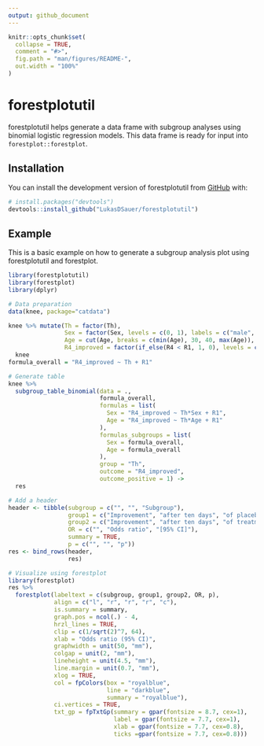 ```yaml
---
output: github_document
---
```


<!-- README.md is generated from README.Rmd. Please edit that file -->

```r
knitr::opts_chunk$set(
  collapse = TRUE,
  comment = "#>",
  fig.path = "man/figures/README-",
  out.width = "100%"
)
```

# forestplotutil

<!-- badges: start -->
<!-- badges: end -->

forestplotutil helps generate a data frame with subgroup analyses using binomial
logistic regression models. This data frame is ready for input into
`forestplot::forestplot`.

## Installation

You can install the development version of forestplotutil from [GitHub](https://github.com/) with:

``` r
# install.packages("devtools")
devtools::install_github("LukasDSauer/forestplotutil")
```

## Example

This is a basic example on how to generate a subgroup analysis plot using forestplotutil and forestplot.

```r
library(forestplotutil)
library(forestplot)
library(dplyr)

# Data preparation
data(knee, package="catdata")

knee %>% mutate(Th = factor(Th),
                Sex = factor(Sex, levels = c(0, 1), labels = c("male", "female")),
                Age = cut(Age, breaks = c(min(Age), 30, 40, max(Age)), include.lowest = TRUE),
                R4_improved = factor(if_else(R4 < R1, 1, 0), levels = c(0, 1))) ->
  knee
formula_overall = "R4_improved ~ Th + R1"

# Generate table
knee %>%
  subgroup_table_binomial(data = .,
                          formula_overall,
                          formulas = list(
                            Sex = "R4_improved ~ Th*Sex + R1",
                            Age = "R4_improved ~ Th*Age + R1"
                          ),
                          formulas_subgroups = list(
                            Sex = formula_overall,
                            Age = formula_overall
                          ),
                          group = "Th",
                          outcome = "R4_improved",
                          outcome_positive = 1) ->
  res

# Add a header
header <- tibble(subgroup = c("", "", "Subgroup"),
                 group1 = c("Improvement", "after ten days", "of placebo"),
                 group2 = c("Improvement", "after ten days", "of treatment"),
                 OR = c("", "Odds ratio", "[95% CI]"),
                 summary = TRUE,
                 p = c("", "", "p"))
res <- bind_rows(header,
                 res)

# Visualize using forestplot
library(forestplot)
res %>%
  forestplot(labeltext = c(subgroup, group1, group2, OR, p),
             align = c("l", "r", "r", "r", "c"),
             is.summary = summary,
             graph.pos = ncol(.) - 4,
             hrzl_lines = TRUE,
             clip = c(1/sqrt(2)^7, 64),
             xlab = "Odds ratio (95% CI)",
             graphwidth = unit(50, "mm"),
             colgap = unit(2, "mm"),
             lineheight = unit(4.5, "mm"),
             line.margin = unit(0.7, "mm"),
             xlog = TRUE,
             col = fpColors(box = "royalblue",
                            line = "darkblue",
                            summary = "royalblue"),
             ci.vertices = TRUE,
             txt_gp = fpTxtGp(summary = gpar(fontsize = 8.7, cex=1),
                              label = gpar(fontsize = 7.7, cex=1),
                              xlab = gpar(fontsize = 7.7, cex=0.8),
                              ticks =gpar(fontsize = 7.7, cex=0.8)))
```

